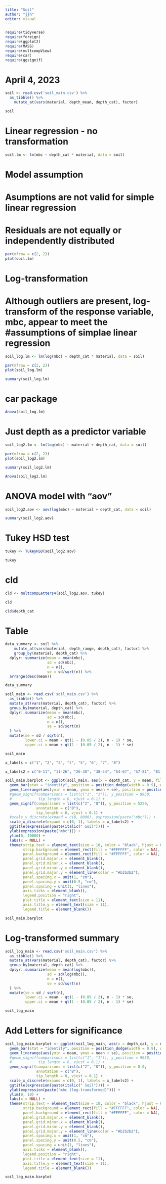 ```yaml
---
title: "Soil"
author: "jjh"
editor: visual
---
```


```r
require(tidyverse)
require(foreign)
require(ggplot2)
require(MASS)
require(multcompView)
require(car)
require(ggsignif)
```

# April 4, 2023

```r
soil <- read.csv('soil_main.csv') %>%
  as_tibble() %>%
    mutate_at(vars(material, depth_mean, depth_cat), factor)
```

```r
soil
```

# Linear regression - no transformation

```r
soil.lm <- lm(mbc ~ depth_cat * material, data = soil)
```

# Model assumption
# Asumptions are not valid for simple linear regression
# Residuals are not equally or independently distributed

```r
par(mfrow = c(2, 2))
plot(soil.lm)
```

# Log-transformation
# Although outliers are present, log-transform of the response variable, mbc, appear to meet the #assumptions of simplae linear regression 

```r
soil_log.lm <- lm(log(mbc) ~ depth_cat * material, data = soil)
```

```r
par(mfrow = c(2, 2))
plot(soil_log.lm)
```

```r
summary(soil_log.lm)
```

# car package

```r
Anova(soil_log.lm)
```

# Just depth as a predictor variable

```r
soil_log2.lm <- lm(log(mbc) ~ material + depth_cat, data = soil)
```

```r
par(mfrow = c(2, 2))
plot(soil_log2.lm)
```

```r
summary(soil_log2.lm)
```

```r
Anova(soil_log2.lm)
```

# ANOVA model with "aov"

```r
soil_log2.aov <- aov(log(mbc) ~ material + depth_cat, data = soil)
```

```r
summary(soil_log2.aov)
```

# Tukey HSD test

```r
tukey <- TukeyHSD(soil_log2.aov)
```

```r
tukey
```

# cld

```r
cld <- multcompLetters4(soil_log2.aov, tukey) 
```

```r
cld
```
```r
cld$depth_cat
```

# Table

```r
data_summary <- soil %>%
    mutate_at(vars(material, depth_range, depth_cat), factor) %>%
    group_by(material, depth_cat) %>%
  dplyr::summarize(mean = mean(mbc), 
                   sd = sd(mbc), 
                   n = n(),
                   se = sd/sqrt(n)) %>%
  arrange(desc(mean))
```

```r
data_summary
```

```r
soil_main <- read.csv('soil_main.csv') %>%
  as_tibble() %>%
  mutate_at(vars(material, depth_cat), factor) %>%
  group_by(material, depth_cat) %>%
  dplyr::summarize(mean = mean(mbc), 
                   sd = sd(mbc), 
                   n = n(),
                   se = sd/sqrt(n)
  ) %>%
  mutate(se = sd / sqrt(n),
         lower.ci = mean - qt(1 - (0.05 / 2), n - 1) * se,
         upper.ci = mean + qt(1 - (0.05 / 2), n - 1) * se)
```

```r
soil_main
```

```r
x_labels = c("1", "2", "3", "4", "5", "6", "7", "8")
```

```r
x_labels2 = c("0-11", "11-26", "26-38", "38-54", "54-67", "67-81", "81-96", "96-111")
```

```r
soil_main.barplot <- ggplot(soil_main, aes(x = depth_cat, y = mean, fill = material)) +   
  geom_bar(stat = "identity", position = position_dodge(width = 0.9), width = 0.75, color = "#2b2b2b", linewidth = 0.50, alpha = 0.6) +
  geom_linerange(aes(ymin = mean, ymax = mean + se), position = position_dodge(width = 0.9), linewidth = 0.75) +
  #geom_signif(comparisons = list(c("1", "1")), y_position = 9950,
  #            tip_length = 0, vjust = 0.1) +
  geom_signif(comparisons = list(c("2", "8")), y_position = 5250,
              annotation = c("B"),
              tip_length = 0, vjust = 0.1) +
  #scale_y_discrete(expand = c(0, 8000), expression(paste("mbc"))) + 
  scale_x_discrete(expand = c(0, 1), labels = x_labels2) + 
  ggtitle(expression(paste(italic(" Soil")))) +
  ylab(expression(paste("mbc"))) +
  ylim(0, 10000) +
  labs(x = NULL) +
  theme(strip.text = element_text(size = 10, color = "black", hjust = 0.50),
        strip.background = element_rect(fill = "#FFFFFF", color = NA),    
        panel.background = element_rect(fill = "#FFFFFF", color = NA),
        panel.grid.major.x = element_blank(),
        panel.grid.minor.x = element_blank(),
        panel.grid.minor.y = element_blank(),
        panel.grid.major.y = element_line(color = "#b2b2b2"),
        panel.spacing.x = unit(1, "cm"),
        panel.spacing.y = unit(0.5, "cm"),
        panel.spacing = unit(1, "lines"),
        axis.ticks = element_blank(),
        legend.position = "right",
        plot.title = element_text(size = 11),
        axis.title.y = element_text(size = 11),
        legend.title = element_blank())
```

```r
soil_main.barplot
```

# Log-transformed summary

```r
soil_log_main <- read.csv('soil_main.csv') %>%
  as_tibble() %>%
  mutate_at(vars(material, depth_cat), factor) %>%
  group_by(material, depth_cat) %>%
  dplyr::summarize(mean = mean(log(mbc)), 
                   sd = sd(log(mbc)), 
                   n = n(),
                   se = sd/sqrt(n)
  ) %>%
  mutate(se = sd / sqrt(n),
         lower.ci = mean - qt(1 - (0.05 / 2), n - 1) * se,
         upper.ci = mean + qt(1 - (0.05 / 2), n - 1) * se)
```

```r
soil_log_main
```

# Add Letters for significance

```r
soil_log_main.barplot <- ggplot(soil_log_main, aes(x = depth_cat, y = mean, fill = material)) +   
  geom_bar(stat = "identity", position = position_dodge(width = 0.9), width = 0.75, color = "#2b2b2b", linewidth = 0.50, alpha = 0.6) +
  geom_linerange(aes(ymin = mean, ymax = mean + se), position = position_dodge(width = 0.9), linewidth = 0.75) +
  #geom_signif(comparisons = list(c("1", "1")), y_position = 9950,
  #            tip_length = 0, vjust = 0.1) +
  geom_signif(comparisons = list(c("2", "8")), y_position = 8.0,
              annotation = c("B"),
              tip_length = 0, vjust = 0.1) +
  scale_x_discrete(expand = c(0, 1), labels = x_labels2) + 
  ggtitle(expression(paste(italic(" Soil")))) +
  ylab(expression(paste("mbc (log-transformed)"))) +
  ylim(0, 10) +
  labs(x = NULL) +
  theme(strip.text = element_text(size = 10, color = "black", hjust = 0.50),
        strip.background = element_rect(fill = "#FFFFFF", color = NA),    
        panel.background = element_rect(fill = "#FFFFFF", color = NA),
        panel.grid.major.x = element_blank(),
        panel.grid.minor.x = element_blank(),
        panel.grid.minor.y = element_blank(),
        panel.grid.major.y = element_line(color = "#b2b2b2"),
        panel.spacing.x = unit(1, "cm"),
        panel.spacing.y = unit(0.5, "cm"),
        panel.spacing = unit(1, "lines"),
        axis.ticks = element_blank(),
        legend.position = "right",
        plot.title = element_text(size = 11),
        axis.title.y = element_text(size = 11),
        legend.title = element_blank())
```

```r
soil_log_main.barplot
```
